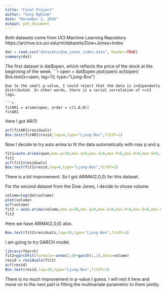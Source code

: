 ```yaml
---
title: "Final Project"
author: "Sony Nghiem"
date: "December 2, 2016"
output: pdf_document
---
```

Both datasets come from UCI Machine Learning Repository
https://archive.ics.uci.edu/ml/datasets/Dow+Jones+Index

```r
dat = read.csv("datasets/dow_jones_index.data", header=TRUE)
summary(dat)
```
The first dataset is dat$open, which reflects the price of the stock at the beginning of the week.
```r
open = dat$open
plot(open)
acf(open) 
Box.test(x=open, lag=13, type="Ljung-Box")
```
Due to the small p-value, I could reject that the data is indipendenly distributed. In other words, there is a serial correlation of <=13 lags.

```r
fitAR1 = arima(open, order = c(1,0,0)) 
fitAR1
```
Here I got AR(1)
```r
acf(fitAR1$residuals)
Box.test(fitAR1$resid,lag=4,type="Ljung-Box",fitdf=1)
```
Now I decide to try auto arima to fit the data automatically with max p and q.
```r
fit1=auto.arima(open,max.p=20,max.q=0,max.d=0,max.P=0,max.D=0,max.Q=0,ic="aic")
fit1
acf(fit1$residuals)
Box.test(fit1$resid,lag=4,type="Ljung-Box",fitdf=1)
```
There is a bit improvement. So I got ARIMA(2,0,0) for this dataset.

For the second dataset from the Dow Jones, I decide to chose volume.
```r
volume=log(dat$volume)
plot(volume)
acf(volume)
fit2 = auto.arima(volume,max.p=20,max.q=0,max.d=0,max.P=0,max.D=0,max.Q=0,ic="aic")
fit2
```
Here we have ARIMA(2,0,0) also.
```r
Box.test(fit2$residuals,lag=10,type="Ljung-Box",fitdf=1)
```
I am going to try GARCH model.
```r
library(fGarch)
fit2=garchFit(formula=~arma(2,0)+garch(1,1),data=volume)
resid = residuals(fit2)
acf(resid)
Box.test(resid,lag=10,type="Ljung-Box",fitdf=1)
```
There is no much improvement in p-value I guess. I will rest it here and move on to the next part is fitting the multivariate parametric to them jointly.